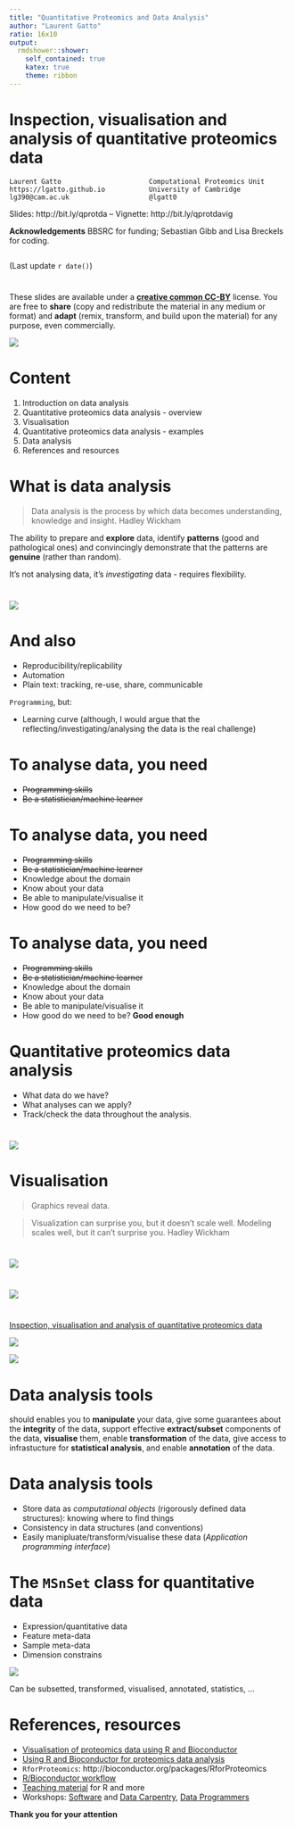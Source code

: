 ```yaml
---
title: "Quantitative Proteomics and Data Analysis"
author: "Laurent Gatto"
ratio: 16x10
output:
  rmdshower::shower:
    self_contained: true
    katex: true
    theme: ribbon
---
```


# Inspection, visualisation and analysis of quantitative proteomics data

```
Laurent Gatto                      Computational Proteomics Unit
https://lgatto.github.io           University of Cambridge
lg390@cam.ac.uk                    @lgatt0
```

Slides: http://bit.ly/qprotda -- Vignette: http://bit.ly/qprotdavig

**Acknowledgements**  BBSRC for funding; Sebastian Gibb and Lisa Breckels for coding.

```
```

(Last update `r date()`)

# 

These slides are available under a
[**creative common CC-BY**](http://creativecommons.org/licenses/by/4.0/)
license. You are free to **share** (copy and redistribute the material
in any medium or format) and **adapt** (remix, transform, and build
upon the material) for any purpose, even commercially.

<img src="Figures/cc1.jpg">

# Content

1. Introduction on data analysis
2. Quantitative proteomics data analysis - overview
3. Visualisation
4. Quantitative proteomics data analysis - examples
5. Data analysis
6. References and resources


# What is data analysis

> Data analysis is the process by which data becomes understanding,
> knowledge and insight. Hadley Wickham

The ability to prepare and **explore** data, identify **patterns**
(good and pathological ones) and convincingly demonstrate that the
patterns are **genuine** (rather than random).

It's not analysing data, it's *investigating* data - requires flexibility.

# 

<img src="./Figures/Data_Analysis_Hadley_Wickham.png" class="cover">  


# And also

* Reproducibility/replicability
* Automation
* Plain text: tracking, re-use, share, communicable


`Programming`,  but: 

* Learning curve (although, I would argue that the
reflecting/investigating/analysing the data is the real challenge)


# To analyse data, you need

* ~~Programming skills~~
* ~~Be a statistician/machine learner~~

# To analyse data, you need

* ~~Programming skills~~
* ~~Be a statistician/machine learner~~
* Knowledge about the domain
* Know about your data
* Be able to manipulate/visualise it
* How good do we need to be? 

# To analyse data, you need

* ~~Programming skills~~
* ~~Be a statistician/machine learner~~
* Knowledge about the domain
* Know about your data
* Be able to manipulate/visualise it
* How good do we need to be? **Good enough**

# Quantitative proteomics data analysis

* What data do we have? 
* What analyses can we apply?
* Track/check the data throughout the analysis.

# 

<img src="./Figures/qprotda.png" class="cover">

# Visualisation

> Graphics reveal data.

  

> Visualization can surprise you, but it doesn’t scale well. Modeling
> scales well, but it can’t surprise you. Hadley Wickham



# 

<img src="./Figures/choosing-a-good-chart.jpg" class="cover">

# 

<img src="./Figures/qprotda-with-plots.png" class="cover">

# 

[Inspection, visualisation and analysis of quantitative proteomics data](http://bit.ly/qprotdavig)

<div class="double">
<p class="double-flow">
<img src="./Figures/msanim1.gif" class="one-col-image">
</p><p class="double-flow">
<img src="./Figures/msanim2.gif" class="one-col-image">
</p>
</div>


# Data analysis tools

should enables you to **manipulate** your data, give some guarantees
about the **integrity** of the data, support effective
**extract/subset** components of the data, **visualise** them, enable
**transformation** of the data, give access to infrastucture for
**statistical analysis**, and enable **annotation** of the data.

# Data analysis tools 

* Store data as *computational objects* (rigorously defined data
  structures): knowing where to find things
* Consistency in data structures (and conventions)
* Easily manipluate/transform/visualise these data (*Application
  programming interface*)

# The `MSnSet` class for quantitative data

<div class="double">
<p class="double-flow">
* Expression/quantitative data
* Feature meta-data
* Sample meta-data
* Dimension constrains

</p><p class="double-flow">
<img src="Figures/msnset.png" class="one-col-image">
</p>
</div>

Can be subsetted, transformed, visualised, annotated, statistics, ...

# References, resources

* [Visualisation of proteomics data using R and Bioconductor](http://www.ncbi.nlm.nih.gov/pmc/articles/PMC4510819/)
* [Using R and Bioconductor for proteomics data analysis](http://arxiv.org/pdf/1305.6559v1.pdf)
* `RforProteomics`: http://bioconductor.org/packages/RforProteomics
* [R/Bioconductor workflow](http://bioconductor.org/help/workflows/proteomics/)
* [Teaching material](http://lgatto.github.io/TeachingMaterial/) for
  R and more
* Workshops: [Software](http://software-carpentry.org/) and
  [Data Carpentry](http://www.datacarpentry.org/), 
  [Data Programmers](http://www.dataprogrammers.net/)


**Thank you for your attention**
